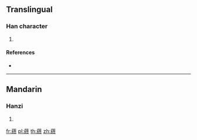 {{character info/new}}
==Translingual==

===Han character===
{{Han char|rn=140|rad=艸|as=11|sn=17|four=44933|canj=TVFY}}

# {{defn|Han|sort=艸11}}

====References====
* {{Han ref|kx=1055.010|dkj=31816|dj=1517.150|hdz=53287.040|uh=8520|ud=34080|bh=E779|bd=59257}}

----

==Mandarin==

===Hanzi===
{{cmn-hanzi|pin=[[cā]] ([[ca1]]), [[sà]] ([[sa4]]), [[zhōng]] ([[zhong1]])|wg=ts'a<sup>1</sup>, sa<sup>4</sup>, chung<sup>1</sup>}}

# {{defn|lang=cmn|sort=艸11}}

[[fr:蔠]]
[[pl:蔠]]
[[th:蔠]]
[[zh:蔠]]
